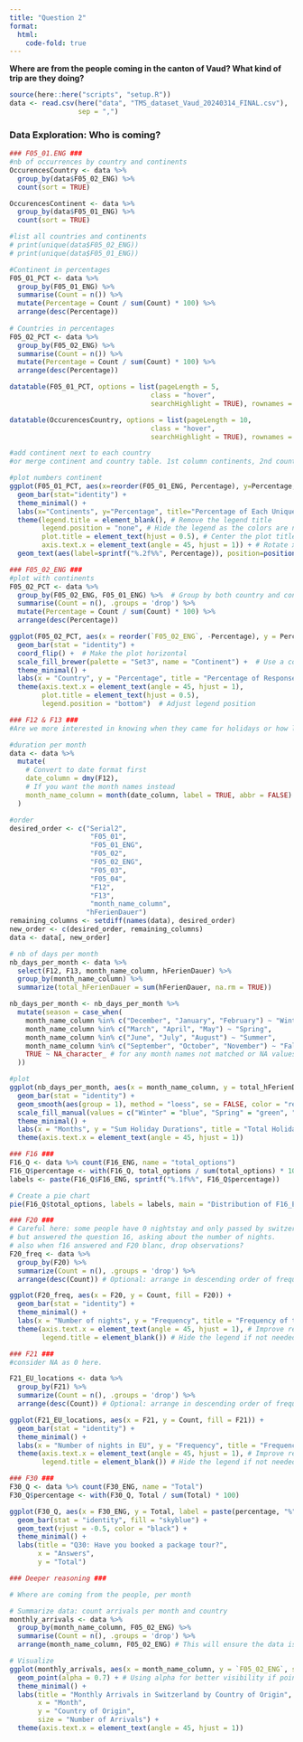 ```yaml
---
title: "Question 2"
format:
  html:
    code-fold: true
---
```


**Where are from the people coming in the canton of Vaud? What kind of trip are they doing?**

```r
source(here::here("scripts", "setup.R"))
data <- read.csv(here("data", "TMS_dataset_Vaud_20240314_FINAL.csv"),
                 sep = ",")
```

### Data Exploration: Who is coming? 

```r
### F05_01.ENG ###
#nb of occurrences by country and continents 
OccurencesCountry <- data %>% 
  group_by(data$F05_02_ENG) %>% 
  count(sort = TRUE)

OccurencesContinent <- data %>% 
  group_by(data$F05_01_ENG) %>% 
  count(sort = TRUE)

#list all countries and continents 
# print(unique(data$F05_02_ENG))
# print(unique(data$F05_01_ENG))

#Continent in percentages
F05_01_PCT <- data %>% 
  group_by(F05_01_ENG) %>%
  summarise(Count = n()) %>%
  mutate(Percentage = Count / sum(Count) * 100) %>% 
  arrange(desc(Percentage))
  
# Countries in percentages 
F05_02_PCT <- data %>% 
  group_by(F05_02_ENG) %>%
  summarise(Count = n()) %>%
  mutate(Percentage = Count / sum(Count) * 100) %>% 
  arrange(desc(Percentage))

datatable(F05_01_PCT, options = list(pageLength = 5,
                                   class = "hover",
                                   searchHighlight = TRUE), rownames = FALSE) 

datatable(OccurencesCountry, options = list(pageLength = 10,
                                   class = "hover",
                                   searchHighlight = TRUE), rownames = FALSE)

#add continent next to each country
#or merge continent and country table. 1st column continents, 2nd countries, # of occurences then percentage

#plot numbers continent 
ggplot(F05_01_PCT, aes(x=reorder(F05_01_ENG, Percentage), y=Percentage, fill=F05_01_ENG)) +
  geom_bar(stat="identity") +
  theme_minimal() +
  labs(x="Continents", y="Percentage", title="Percentage of Each Unique Continent") +
  theme(legend.title = element_blank(), # Remove the legend title
        legend.position = "none", # Hide the legend as the colors are not necessary with labels
        plot.title = element_text(hjust = 0.5), # Center the plot title
        axis.text.x = element_text(angle = 45, hjust = 1)) + # Rotate x-axis labels for readability
  geom_text(aes(label=sprintf("%.2f%%", Percentage)), position=position_dodge(width=0.9), vjust=-0.25) # Add percentage labels

```

```r
### F05_02_ENG ###
#plot with continents 
F05_02_PCT <- data %>%
  group_by(F05_02_ENG, F05_01_ENG) %>%  # Group by both country and continent
  summarise(Count = n(), .groups = 'drop') %>%
  mutate(Percentage = Count / sum(Count) * 100) %>%
  arrange(desc(Percentage))

ggplot(F05_02_PCT, aes(x = reorder(`F05_02_ENG`, -Percentage), y = Percentage, fill = `F05_01_ENG`)) + 
  geom_bar(stat = "identity") +
  coord_flip() +  # Make the plot horizontal
  scale_fill_brewer(palette = "Set3", name = "Continent") +  # Use a color palette for continents
  theme_minimal() +
  labs(x = "Country", y = "Percentage", title = "Percentage of Responses by Country and Continent") +
  theme(axis.text.x = element_text(angle = 45, hjust = 1), 
        plot.title = element_text(hjust = 0.5),
        legend.position = "bottom")  # Adjust legend position
```

```r
### F12 & F13 ###
#Are we more interested in knowing when they came for holidays or how long?

#duration per month 
data <- data %>%
  mutate(
    # Convert to date format first
    date_column = dmy(F12),
    # If you want the month names instead
    month_name_column = month(date_column, label = TRUE, abbr = FALSE) # Set abbr=FALSE for full month names
  )

#order
desired_order <- c("Serial2",
                    "F05_01",
                    "F05_01_ENG",
                    "F05_02",
                    "F05_02_ENG",
                    "F05_03",
                    "F05_04",
                    "F12",
                    "F13",
                    "month_name_column",
                   "hFerienDauer")
remaining_columns <- setdiff(names(data), desired_order)
new_order <- c(desired_order, remaining_columns)
data <- data[, new_order]

# nb of days per month 
nb_days_per_month <- data %>%
  select(F12, F13, month_name_column, hFerienDauer) %>%
  group_by(month_name_column) %>%
  summarize(total_hFerienDauer = sum(hFerienDauer, na.rm = TRUE))

nb_days_per_month <- nb_days_per_month %>%
  mutate(season = case_when(
    month_name_column %in% c("December", "January", "February") ~ "Winter",
    month_name_column %in% c("March", "April", "May") ~ "Spring",
    month_name_column %in% c("June", "July", "August") ~ "Summer",
    month_name_column %in% c("September", "October", "November") ~ "Fall",
    TRUE ~ NA_character_ # for any month names not matched or NA values
  ))

#plot
ggplot(nb_days_per_month, aes(x = month_name_column, y = total_hFerienDauer, fill = season)) +
  geom_bar(stat = "identity") +
  geom_smooth(aes(group = 1), method = "loess", se = FALSE, color = "red", linetype = "dashed") +
  scale_fill_manual(values = c("Winter" = "blue", "Spring" = "green", "Summer" = "purple", "Fall" = "orange")) +
  theme_minimal() +
  labs(x = "Months", y = "Sum Holiday Durations", title = "Total Holiday Duration by Month", fill = "Season") +
  theme(axis.text.x = element_text(angle = 45, hjust = 1))
```

```r
### F16 ### 
F16_Q <- data %>% count(F16_ENG, name = "total_options")
F16_Q$percentage <- with(F16_Q, total_options / sum(total_options) * 100)
labels <- paste(F16_Q$F16_ENG, sprintf("%.1f%%", F16_Q$percentage))

# Create a pie chart
pie(F16_Q$total_options, labels = labels, main = "Distribution of F16_ENG Options")
```

```r
### F20 ###
# Careful here: some people have 0 nightstay and only passed by switzerland for a day. 
# but answered the question 16, asking about the number of nights.
# also when f16 answered and F20 blanc, drop observations? 
F20_freq <- data %>%
  group_by(F20) %>%
  summarize(Count = n(), .groups = 'drop') %>%
  arrange(desc(Count)) # Optional: arrange in descending order of frequency

ggplot(F20_freq, aes(x = F20, y = Count, fill = F20)) +
  geom_bar(stat = "identity") +
  theme_minimal() +
  labs(x = "Number of nights", y = "Frequency", title = "Frequency of the number of nights in Switzerland") +
  theme(axis.text.x = element_text(angle = 45, hjust = 1), # Improve readability of x-axis labels
        legend.title = element_blank()) # Hide the legend if not needed
```

```r
### F21 ###
#consider NA as 0 here. 

F21_EU_locations <- data %>%
  group_by(F21) %>%
  summarize(Count = n(), .groups = 'drop') %>%
  arrange(desc(Count)) # Optional: arrange in descending order of frequency

ggplot(F21_EU_locations, aes(x = F21, y = Count, fill = F21)) +
  geom_bar(stat = "identity") +
  theme_minimal() +
  labs(x = "Number of nights in EU", y = "Frequency", title = "Frequency of the number of nights in EU") +
  theme(axis.text.x = element_text(angle = 45, hjust = 1), # Improve readability of x-axis labels
        legend.title = element_blank()) # Hide the legend if not needed
```

```r
### F30 ###
F30_Q <- data %>% count(F30_ENG, name = "Total")
F30_Q$percentage <- with(F30_Q, Total / sum(Total) * 100)

ggplot(F30_Q, aes(x = F30_ENG, y = Total, label = paste(percentage, "%"))) +
  geom_bar(stat = "identity", fill = "skyblue") +
  geom_text(vjust = -0.5, color = "black") +
  theme_minimal() +
  labs(title = "Q30: Have you booked a package tour?",
       x = "Answers",
       y = "Total")
```

```r
### Deeper reasoning ###

# Where are coming from the people, per month

# Summarize data: count arrivals per month and country
monthly_arrivals <- data %>%
  group_by(month_name_column, F05_02_ENG) %>%
  summarise(Count = n(), .groups = 'drop') %>%
  arrange(month_name_column, F05_02_ENG) # This will ensure the data is ordered, which might help in visualization

# Visualize
ggplot(monthly_arrivals, aes(x = month_name_column, y = `F05_02_ENG`, size = Count)) +
  geom_point(alpha = 0.7) + # Using alpha for better visibility if points overlap
  theme_minimal() +
  labs(title = "Monthly Arrivals in Switzerland by Country of Origin",
       x = "Month",
       y = "Country of Origin",
       size = "Number of Arrivals") +
  theme(axis.text.x = element_text(angle = 45, hjust = 1))

```
